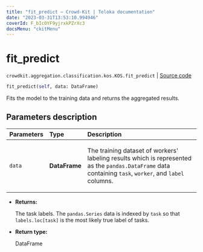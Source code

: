 ```yaml
---
title: "fit_predict — Crowd-Kit | Toloka documentation"
date: "2023-03-31T13:53:10.994946"
coverId: F_bIcOYF9yjrxkPZrXc3
docsMenu: "ckitMenu"
---
```


# fit_predict

`crowdkit.aggregation.classification.kos.KOS.fit_predict` | [Source code](https://github.com/Toloka/crowd-kit/blob/v1.2.1/crowdkit/aggregation/classification/kos.py#L106)

```python
fit_predict(self, data: DataFrame)
```

Fits the model to the training data and returns the aggregated results.

## Parameters description

| Parameters | Type | Description |
| :----------| :----| :-----------|
`data`|**DataFrame**|<p>The training dataset of workers' labeling results which is represented as the `pandas.DataFrame` data containing `task`, `worker`, and `label` columns.</p>

* **Returns:**

  The task labels. The `pandas.Series` data is indexed by `task`
so that `labels.loc[task]` is the most likely true label of tasks.

* **Return type:**

  DataFrame